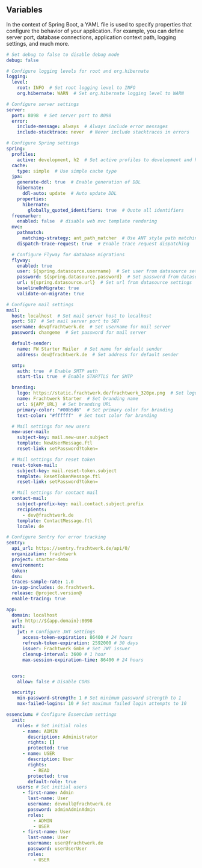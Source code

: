 ## Variables
In the context of Spring Boot, a YAML file is used to specify properties that configure the behavior of your application. For example, you can define server port, database connections, application context path, logging settings, and much more.

```yaml
# Set debug to false to disable debug mode
debug: false

# Configure logging levels for root and org.hibernate
logging:
  level:
    root: INFO  # Set root logging level to INFO
    org.hibernate: WARN  # Set org.hibernate logging level to WARN

# Configure server settings
server:
  port: 8098  # Set server port to 8098
  error:
    include-message: always  # Always include error messages
    include-stacktrace: never  # Never include stacktraces in errors

# Configure Spring settings
spring:
  profiles:
    active: development, h2  # Set active profiles to development and h2
  cache:
    type: simple  # Use simple cache type
  jpa:
    generate-ddl: true  # Enable generation of DDL
    hibernate:
      ddl-auto: update  # Auto update DDL
    properties:
      hibernate:
        globally_quoted_identifiers: true  # Quote all identifiers
  freemarker:
    enabled: false  # disable web mvc template rendering
  mvc:
    pathmatch:
      matching-strategy: ant_path_matcher  # Use ANT style path matching
    dispatch-trace-request: true  # Enable trace request dispatching

  # Configure Flyway for database migrations
  flyway:
    enabled: true
    user: ${spring.datasource.username}  # Set user from datasource settings
    password: ${spring.datasource.password}  # Set password from datasource settings
    url: ${spring.datasource.url}  # Set url from datasource settings
    baselineOnMigrate: true
    validate-on-migrate: true

# Configure mail settings
mail:
  host: localhost  # Set mail server host to localhost
  port: 587  # Set mail server port to 587
  username: dev@frachtwerk.de  # Set username for mail server
  password: changeme  # Set password for mail server

  default-sender:
    name: FW Starter Mailer  # Set name for default sender
    address: dev@frachtwerk.de  # Set address for default sender

  smtp:
    auth: true  # Enable SMTP auth
    start-tls: true  # Enable STARTTLS for SMTP

  branding:
    logo: https://static.frachtwerk.de/frachtwerk_320px.png  # Set logo URL
    name: Frachtwerk Starter  # Set branding name
    url: ${APP_URL}  # Set branding URL
    primary-color: "#00b5d6"  # Set primary color for branding
    text-color: "#ffffff"  # Set text color for branding

  # Mail settings for new users
  new-user-mail:
    subject-key: mail.new-user.subject
    template: NewUserMessage.ftl
    reset-link: setPassword?token=

  # Mail settings for reset token
  reset-token-mail:
    subject-key: mail.reset-token.subject
    template: ResetTokenMessage.ftl
    reset-link: setPassword?token=

  # Mail settings for contact mail
  contact-mail:
    subject-prefix-key: mail.contact.subject.prefix
    recipients:
      - dev@frachtwerk.de
    template: ContactMessage.ftl
    locale: de

# Configure Sentry for error tracking
sentry:
  api_url: https://sentry.frachtwerk.de/api/0/
  organization: frachtwerk
  project: starter-demo
  environment:
  token:
  dsn:
  traces-sample-rate: 1.0
  in-app-includes: de.frachtwerk.
  release: @project.version@
  enable-tracing: true

app:
  domain: localhost
  url: http://${app.domain}:8098
  auth:
    jwt: # Configure JWT settings
      access-token-expiration: 86400 # 24 hours
      refresh-token-expiration: 2592000 # 30 days
      issuer: Frachtwerk GmbH # Set JWT issuer
      cleanup-interval: 3600 # 1 hour
      max-session-expiration-time: 86400 # 24 hours


  cors:
    allow: false # Disable CORS

  security:
    min-password-strength: 1 # Set minimum password strength to 1
    max-failed-logins: 10 # Set maximum failed login attempts to 10

essencium: # Configure Essencium settings
  init:
    roles: # Set initial roles
      - name: ADMIN
        description: Administrator
        rights: []
        protected: true
      - name: USER
        description: User
        rights:
          - READ
        protected: true
        default-role: true
    users: # Set initial users
      - first-name: Admin
        last-name: User
        username: devnull@frachtwerk.de
        password: adminAdminAdmin
        roles:
          - ADMIN
          - USER
      - first-name: User
        last-name: User
        username: user@frachtwerk.de
        password: userUserUser
        roles:
          - USER
```
